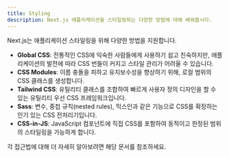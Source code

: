 ```yaml
---
title: Styling
description: Next.js 애플리케이션을 스타일링하는 다양한 방법에 대해 배워봅시다.
---
```


Next.js는 애플리케이션 스타일링을 위해 다양한 방법을 지원합니다.

- **Global CSS**: 전통적인 CSS에 익숙한 사람들에게 사용하기 쉽고 친숙하지만, 애플리케이션의 발전에 따라 CSS 번들이 커지고 스타일 관리가 어려울 수 있습니다.
- **CSS Modules**: 이름 충돌을 피하고 유지보수성을 향상하기 위해, 로컬 범위의 CSS 클래스를 생성합니다.
- **Tailwind CSS**: 유틸리티 클래스를 조합하여 빠르게 사용자 정의 디자인을 할 수 있는 유틸리티 우선 CSS 프레임워크입니다.
- **Sass**: 변수, 중첩 규칙(nested rules), 믹스인과 같은 기능으로 CSS를 확장하는 인기 있는 CSS 전처리기입니다.
- **CSS-in-JS**: JavaScript 컴포넌트에 직접 CSS를 포함하여 동적이고 한정된 범위의 스타일링을 가능하게 합니다.

각 접근법에 대해 더 자세히 알아보려면 해당 문서를 참조하세요.

